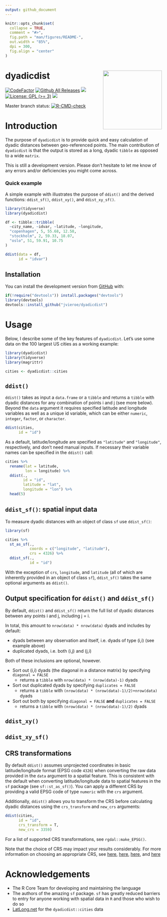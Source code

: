 ```yaml
---
output: github_document
---
```


<!-- README.md is generated from README.Rmd. Please edit that file -->

```r
knitr::opts_chunk$set(
  collapse = TRUE,
  comment = "#>",
  fig.path = "man/figures/README-",
  out.width = "85%",
  dpi = 300,
  fig.align = "center"
)
```


# dyadicdist <img src='man/figures/logo.svg' align="right" height="189" />

<!-- badges: start -->
[![CodeFactor](https://www.codefactor.io/repository/github/jvieroe/dyadicdist/badge)](https://www.codefactor.io/repository/github/jvieroe/dyadicdist)
[![Github All Releases](https://img.shields.io/github/downloads/jvieroe/dyadicdist/total.svg)]()
[![](https://img.shields.io/badge/lifecycle-experimental-orange.svg)](https://lifecycle.r-lib.org/articles/stages.html#experimental)
[![License: GPL (>= 3)](https://img.shields.io/badge/license-GPL (>= 3)-blue.svg)](https://cran.r-project.org/web/licenses/GPL (>= 3))
[![](https://img.shields.io/github/last-commit/jvieroe/dyadicdist.svg)](https://github.com/jvieroe/dyadicdist/commits/main)
<!-- [![Travis build status](https://travis-ci.org/jvieroe/dyadicdist.svg?branch=main)](https://travis-ci.org/jvieroe/dyadicdist) -->

Master branch status: [![R-CMD-check](https://github.com/jvieroe/dyadicdist/workflows/R-CMD-check/badge.svg)](https://github.com/jvieroe/dyadicdist/actions)
<!-- badges: end -->

# Introduction

The purpose of `dyadicdist` is to provide quick and easy calculation of dyadic distances between geo-referenced points. The main contribution of `dyadicdist` is that the output is stored as a long, dyadic `tibble` as opposed to a wide `matrix`.

This is still a development version. Please don't hesitate to let me know of any errors and/or deficiencies you might come across.

### Quick example
A simple example with illustrates the purpose of `ddist()` and the derived functions: `ddist_sf()`, `ddist_xy()`, and `ddist_xy_sf()`. 

```r
library(tidyverse)
library(dyadicdist)

df <- tibble::tribble(
  ~city_name, ~idvar, ~latitude, ~longitude,
  "copenhagen", 5, 55.68, 12.58,
  "stockholm", 2, 59.33, 18.07,
  "oslo", 51, 59.91, 10.75
)

ddist(data = df,
      id = "idvar")

```


## Installation

You can install the development version from [GitHub](https://github.com/) with:

``` r
if(!require("devtools")) install.packages("devtools")
library(devtools)
devtools::install_github("jvieroe/dyadicdist")
```


# Usage

Below, I describe some of the key features of `dyadicdist`. Let's use some data on the 100 largest US cities as a working example:

```r
library(dyadicdist)
library(tidyverse)
library(magrittr)

cities <- dyadicdist::cities

```


## `ddist()`
`ddist()` takes as input a `data.frame` or a `tibble` and returns a `tibble` with dyadic distances for any combination of points i and j (see more below). Beyond the `data` argument it requires specified latitude and longitude variables as well as a unique id variable, which can be either `numeric`, `integer`, `factor`, or `character`.

```r
ddist(cities,
      id = "id")

```
As a default, latitude/longitude are specified as `"latitude"` and `"longitude"`, respectively, and don't need manual inputs. If necessary their variable names can be specified in the `ddist()` call:

```r
cities %>%
  rename(lat = latitude,
         lon = longitude) %>% 
  ddist(.,
        id = "id",
        latitude = "lat",
        longitude = "lon") %>%
  head(5)

```

## `ddist_sf()`: spatial input data
To measure dyadic distances with an object of class `sf` use `ddist_sf()`:

```r
library(sf)

cities %>%
  st_as_sf(.,
           coords = c("longitude", "latitude"),
           crs = 4326) %>%
  ddist_sf(.,
           id = "id")

```
With the exception of `crs`, `longitude`, and `latitude` (all of which are inherently provided in an object of class `sf`), `ddist_sf()` takes the same optional arguments as `ddist()`.


## Output specification for `ddist()` and `ddist_sf()`
By default, `ddist()` and `ddist_sf()` return the full list of dyadic distances between any points i and j, including j = i. 

In total, this amount to `nrow(data) * nrow(data)` dyads and includes by default:

* dyads between any observation and itself, i.e. dyads of type (i,i) (see example above)
* duplicated dyads, i.e. both (i,j) and (j,i)

Both of these inclusions are optional, however. 

* Sort out (i,i) dyads (the diagonal in a distance matrix) by specifying `diagonal = FALSE`
    + returns a `tibble` with `nrow(data) * (nrow(data)-1)` dyads
* Sort out duplicated dyads by specifying `duplicates = FALSE`
    + returns a `tibble` with `(nrow(data) * (nrow(data)-1)/2)+nrow(data)` dyads
* Sort out both by specifying `diagonal = FALSE` __and__ `duplicates = FALSE`
    + returns a `tibble` with `(nrow(data) * (nrow(data)-1)/2)` dyads



## `ddist_xy()`

## `ddist_xy_sf()`

## CRS transformations
By default `ddist()` assumes unprojected coordinates in basic latitude/longitude format (EPSG code `4326`) when converting the raw data provided in the `data` argument to a spatial feature. This is consistent with the default when converting latitude/longitude data to spatial features in the `sf` package (see `sf::st_as_sf()`). You can apply a different CRS by providing a valid EPSG code of type `numeric` with the `crs` argument.

Additionally, `ddist()` allows you to transform the CRS before calculating dyadic distances using the `crs_transform` and `new_crs` arguments:

```r
ddist(cities,
      id = "id",
      crs_transform = T,
      new_crs = 3359)

```

For a list of supported CRS transformations, see `rgdal::make_EPSG()`.

Note that the choice of CRS may impact your results considerably. For more information on choosing an appropriate CRS, see [here](https://www.earthdatascience.org/courses/earth-analytics/spatial-data-r/intro-to-coordinate-reference-systems/), [here](https://docs.qgis.org/3.4/en/docs/gentle_gis_introduction/coordinate_reference_systems.html), [here](https://www.nceas.ucsb.edu/sites/default/files/2020-04/OverviewCoordinateReferenceSystems.pdf), and [here](http://www.geo.hunter.cuny.edu/~jochen/gtech201/lectures/lec6concepts/map%20coordinate%20systems/how%20to%20choose%20a%20projection.htm)




# Acknowledgements

* The R Core Team for developing and maintaining the language
* The authors of the amazing `sf` package. `sf` has greatly reduced barriers to entry for anyone working with spatial data in `R` and those who wish to do so 
    <!-- + Edzer Pebesma ([edzer](https://github.com/edzer)) -->
    <!-- + Roger Bivand ([rsbivand](https://github.com/rsbivand)) -->
    <!-- + Etienne Racine ([etiennebr](https://github.com/etiennebr)) -->
    <!-- + Michael Sumner ([mdsumner](https://github.com/mdsumner)) -->
    <!-- + Ian Cook ([ianmcook](https://github.com/ianmcook)) -->
    <!-- + Tim Keitt ([thk686](https://github.com/thk686)) -->
    <!-- + Robin Lovelace ([Robinlovelace](https://github.com/Robinlovelace)) -->
    <!-- + Hadley Wickham ([hadley](https://github.com/hadley)) -->
    <!-- + Jeroen Ooms ([jeroen](https://github.com/jeroen)) -->
    <!-- + Kirill Müller ([krlmlr](https://github.com/krlmlr)) -->
    <!-- + Thomas Lin Pedersen ([thomasp85](https://github.com/thomasp85)) -->
    <!-- + Dan Baston ([dbaston](https://github.com/dbaston)) -->
    <!-- + Dewey Dunnington ([paleolimbot](https://github.com/paleolimbot)) -->
* [LatLong.net](https://www.latlong.net/category/cities-236-15.html) for the `dyadicdist::cities` data
